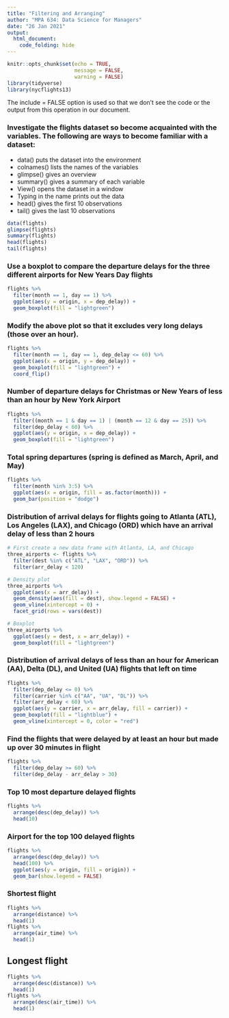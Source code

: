 ```yaml
---
title: "Filtering and Arranging"
author: "MPA 634: Data Science for Managers"
date: "26 Jan 2021"
output:
  html_document:
    code_folding: hide
---
```


```r
knitr::opts_chunk$set(echo = TRUE,
                      message = FALSE,
                      warning = FALSE)
library(tidyverse)
library(nycflights13)
```

The include = FALSE option is used so that we don't see the code or the output from this operation in our document.


### Investigate the flights dataset so become acquainted with the variables. The following are ways to become familiar with a dataset:
*  data() puts the dataset into the environment
*  colnames() lists the names of the variables
*  glimpse() gives an overview
*  summary() gives a summary of each variable
*  View() opens the dataset in a window
*  Typing in the name prints out the data
*  head() gives the first 10 observations
*  tail() gives the last 10 observations

```r
data(flights)
glimpse(flights)
summary(flights)
head(flights)
tail(flights)
```  

### Use a boxplot to compare the departure delays for the three different airports for New Years Day flights 

```r
flights %>%
  filter(month == 1, day == 1) %>%
  ggplot(aes(y = origin, x = dep_delay)) +
  geom_boxplot(fill = "lightgreen")
```  

### Modify the above plot so that it excludes very long delays (those over an hour).  

```r
flights %>%
  filter(month == 1, day == 1, dep_delay <= 60) %>%
  ggplot(aes(x = origin, y = dep_delay)) +
  geom_boxplot(fill = "lightgreen") +
  coord_flip()
```  

### Number of departure delays for Christmas or New Years of less than an hour by New York Airport  

```r
flights %>%
  filter((month == 1 & day == 1) | (month == 12 & day == 25)) %>% 
  filter(dep_delay < 60) %>% 
  ggplot(aes(y = origin, x = dep_delay)) +
  geom_boxplot(fill = "lightgreen")
```  

### Total spring departures (spring is defined as March, April, and May)

```r
flights %>%
  filter(month %in% 3:5) %>%
  ggplot(aes(x = origin, fill = as.factor(month))) +
  geom_bar(position = "dodge")
```  

### Distribution of arrival delays for flights going to Atlanta (ATL), Los Angeles (LAX), and Chicago (ORD) which have an arrival delay of less than 2 hours 

```r
# First create a new data frame with Atlanta, LA, and Chicago
three_airports <- flights %>%
  filter(dest %in% c("ATL", "LAX", "ORD")) %>% 
  filter(arr_delay < 120)

# Density plot
three_airports %>%
  ggplot(aes(x = arr_delay)) +
  geom_density(aes(fill = dest), show.legend = FALSE) +
  geom_vline(xintercept = 0) +
  facet_grid(rows = vars(dest))

# Boxplot
three_airports %>%
  ggplot(aes(y = dest, x = arr_delay)) +
  geom_boxplot(fill = "lightgreen")
```  

### Distribution of arrival delays of less than an hour for American (AA), Delta (DL), and United (UA) flights that left on time

```r
flights %>%
  filter(dep_delay <= 0) %>% 
  filter(carrier %in% c("AA", "UA", "DL")) %>% 
  filter(arr_delay < 60) %>% 
  ggplot(aes(y = carrier, x = arr_delay, fill = carrier)) +
  geom_boxplot(fill = "lightblue") +
  geom_vline(xintercept = 0, color = "red")
```  

### Find the flights that were delayed by at least an hour but made up over 30 minutes in flight

```r
flights %>%
  filter(dep_delay >= 60) %>% 
  filter(dep_delay - arr_delay > 30)
```  

### Top 10 most departure delayed flights

```r
flights %>%
  arrange(desc(dep_delay)) %>%
  head(10)
```  

### Airport for the top 100 delayed flights

```r
flights %>%
  arrange(desc(dep_delay)) %>%
  head(100) %>%
  ggplot(aes(y = origin, fill = origin)) +
  geom_bar(show.legend = FALSE)
```  

### Shortest  flight

```r
flights %>%
  arrange(distance) %>%
  head(1)
flights %>% 
  arrange(air_time) %>% 
  head(1)
```  

## Longest flight

```r
flights %>%
  arrange(desc(distance)) %>%
  head(1)
flights %>% 
  arrange(desc(air_time)) %>% 
  head(1)
```  